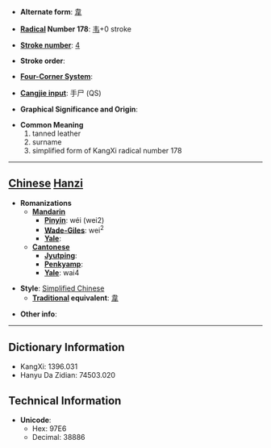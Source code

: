 * '''Alternate form''': [[韋]]

* '''[[Wiktionary:Chinese radical index| Radical]] Number 178''': [[Wiktionary:Chinese radical index 韦|韦]]+0 stroke

* '''[[Wiktionary:Chinese total strokes index|Stroke number]]''': [[Wiktionary:Chinese total strokes index 4|4]]

* '''Stroke order''': 

* '''[[Wiktionary:Chinese four corner index|Four-Corner System]]''': 

* '''[[Wiktionary:Chinese Cangjie index|Cangjie input]]''': 手尸 (QS)

* '''Graphical Significance and Origin''': 

* '''Common Meaning'''
*#tanned leather
*# surname
*# simplified form of KangXi radical number 178


----

== [[Chinese]] [[Hanzi]] ==

* '''Romanizations'''
** '''[[Mandarin]]'''
*** '''[[Pinyin]]''': wéi (wei2)
*** '''[[Wade-Giles]]''': wei<sup>2</sup>
*** '''[[Yale]]''': 
** '''[[Cantonese]]'''
*** '''[[Jyutping]]''':
*** '''[[Penkyamp]]''': 
*** '''[[Yale]]''': wai4

* '''Style''': [[Simplified Chinese]] 
** '''[[Traditional Chinese|Traditional]] equivalent''': [[韋]]

* '''Other info''': 

----

== Dictionary Information ==

* KangXi: 1396.031
* Hanyu Da Zidian: 74503.020

== Technical Information ==

* '''Unicode''':
** Hex: 97E6
** Decimal: 38886